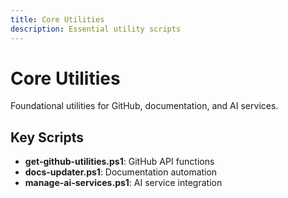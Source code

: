 ```yaml
---
title: Core Utilities
description: Essential utility scripts
---
```


# Core Utilities

Foundational utilities for GitHub, documentation, and AI services.

## Key Scripts

- **get-github-utilities.ps1**: GitHub API functions
- **docs-updater.ps1**: Documentation automation
- **manage-ai-services.ps1**: AI service integration

